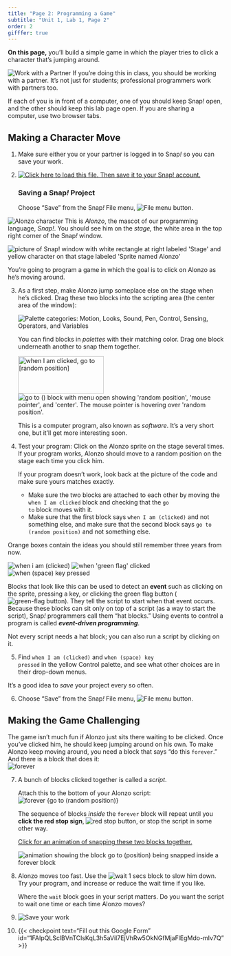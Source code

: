 ```yaml
---
title: "Page 2: Programming a Game"
subtitle: "Unit 1, Lab 1, Page 2"
order: 2
gifffer: true
---
```


::: learn
<p><strong>On this page,</strong> you'll build a simple game in which the player tries to click a character that's jumping around.</p>
:::

::: takeNote
<img src="/img/icons/work-with-a-partner.png" title="Work with a Partner" alt="Work with a Partner" class="inline"/> If you're doing this in class, you should be working with a partner. It's not just for students; professional programmers work with partners too.

<p>If each of you is in front of a computer, one of you should keep Snap<em>!</em> open, and the other should keep this lab page open. If you are sharing a computer, use two browser tabs.</p>
:::

## Making a Character Move

::: forYouToDo
<ol>

<li>Make sure either you or your partner is logged in to Snap<em>!</em> so you can save your work.</li>

<li>

<a href="/prog/1-introduction/U1L1-ClickAlonzo.xml" class="run"><img src="/img/icons/load-save.png" title="Click here to load this file. Then save it to your Snap! account." alt="Click here to load this file. Then save it to your Snap! account." class="inline"/></a>

::: narrower
### <strong>Saving a Snap<em>!</em> Project</strong>

<p>Choose "Save" from the Snap<em>!</em> File menu, <img src="/img/1-introduction/file_button.png" title="File menu button" alt="File menu button"/>.</p>
:::

</li>

</ol>
:::

::: clearfix
<img src="/img/1-introduction/alonzo.png" title="Alonzo character" alt="Alonzo character" class="float-start"/> This is <em>Alonzo</em>, the mascot of our programming language, <em>Snap!</em>. You should see him on the <em>stage,</em> the white area in the top right corner of the Snap<em>!</em> window.
:::

<p style="clear:both;">

<img src="/img/1-introduction/alonzo-on-stage.png" title="picture of Snap! window with white rectangle at right labeled &apos;Stage&apos; and yellow character on that stage labeled &apos;Sprite named Alonzo&apos;" alt="picture of Snap! window with white rectangle at right labeled &apos;Stage&apos; and yellow character on that stage labeled &apos;Sprite named Alonzo&apos;" class="ms-4"/>

</p>

<p>You're going to program a game in which the goal is to click on Alonzo as he's moving around.</p>

::: forYouToDo
<ol start="3">

<li>

As a first step, make Alonzo jump someplace else on the stage when he's clicked. Drag these two blocks into the scripting area (the center area of the window):<br />

::: sidenoteBig
<img src="/img/1-introduction/motion-palette-categories.jpg" title="Palette categories: Motion, Looks, Sound, Pen, Control, Sensing, Operators, and Variables" alt="Palette categories: Motion, Looks, Sound, Pen, Control, Sensing, Operators, and Variables" class="float-end"/>

<p>You can find blocks in <em>palettes</em> with their matching color. Drag one block underneath another to snap them together.</p>
:::

<img src="/img/1-introduction/when-clicked-jump.png" alt="when I am clicked, go to [random position]" class="ms-4" width="199" height="87"/> <img src="/img/1-introduction/go-to-menu-open.png" title="go to () block with menu open showing &apos;random position&apos;, &apos;mouse pointer&apos;, and &apos;center&apos;. The mouse pointer is hovering over &apos;random position&apos;." alt="go to () block with menu open showing &apos;random position&apos;, &apos;mouse pointer&apos;, and &apos;center&apos;. The mouse pointer is hovering over &apos;random position&apos;."/>

<p>This is a computer program, also known as <em>software</em>. It's a very short one, but it'll get more interesting soon.</p>

</li>

<li>Test your program: Click on the Alonzo sprite on the stage several times. If your program works, Alonzo should move to a random position on the stage each time you click him.</li>

::: endnote
If your program doesn't work, look back at the picture of the code and make sure yours matches exactly.

<ul>

<li>Make sure the two blocks are attached to each other by moving the <code>when I am clicked</code> block and checking that the <code>go to</code> block moves with it.</li>

<li>Make sure that the first block says <code>when I am (clicked)</code> and not something else, and make sure that the second block says <code>go to (random position)</code> and not something else.</li>

</ul>
:::

</ol>
:::

::: takeNote
<p>Orange boxes contain the ideas you should still remember three years from now.</p>

<img src="/img/blocks/when-i-am-clicked.png" title="when i am (clicked)" alt="when i am (clicked)" class="ms-4"/> <img src="/img/blocks/when-green-flag-clicked-full-size.png" title="when &apos;green flag&apos; clicked" alt="when &apos;green flag&apos; clicked" class="ms-4"/> <img src="/img/blocks/when-space-key-pressed.png" title="when (space) key pressed" alt="when (space) key pressed" class="ms-4"/>


<p>Blocks that look like this can be used to detect an <strong>event</strong> such as clicking on the sprite, pressing a key, or clicking the green flag button (<img src="/img/1-introduction/green-flag_button.png" title="green-flag button" alt="green-flag button" class="button"/>). They tell the script to start when that event occurs. Because these blocks can sit only on top of a script (as a way to start the script), Snap<em>!</em> programmers call them "hat blocks." Using events to control a program is called <em><strong>event-driven programming</strong></em>.</p>

<p>Not every script needs a hat block; you can also run a script by clicking on it.</p>
:::

::: forYouToDo
<ol start="5">

<li>Find <code>when I am (clicked)</code> and <code>when (space) key pressed</code> in the yellow Control palette, and see what other choices are in their drop-down menus.</li>

</ol>
:::

<p>It's a good idea to <em>save</em> your project every so often.</p>

::: forYouToDo
<ol start="6">

<li>Choose "Save" from the Snap<em>!</em> File menu, <img src="/img/1-introduction/file_button.png" title="File menu button" alt="File menu button"/>.</li>

</ol>
:::

## Making the Game Challenging

<!--<div class="index-term" id="forever</code> loop" />-->

<p>The game isn't much fun if Alonzo just sits there waiting to be clicked. Once you've clicked him, he should keep jumping around on his own. To make Alonzo keep moving around, you need a block that says "do this <code>forever</code>." And there is a block that does it:<br /> <img src="/img/1-introduction/forever.png" title="forever" alt="forever" class="ms-4"/></p>

::: forYouToDo
<ol start="7">

<li>

::: sidenoteBig
A bunch of blocks clicked together is called a <em>script</em>.
:::

Attach this to the bottom of your Alonzo script:<br /> <img src="/img/1-introduction/forever-jump.png" title="forever {go to (random position)}" alt="forever {go to (random position)}" class="ms-4"/>

::: narrower
The sequence of blocks <em>inside</em> the <code>forever</code> block will repeat until you <strong>click the red stop sign</strong>, <img src="/img/1-introduction/stop_button.png" title="red stop button" alt="red stop button"/>, or stop the script in some other way.
:::

::: endnote
<a href="#hint-snapping" data-bs-toggle="collapse" title="Click for an animation of snapping these two blocks together.">Click for an animation of snapping these two blocks together.</a>

::: {#hint-snapping .collapse}
<img title="animation showing the block go to (position) being snapped inside a forever block" alt="animation showing the block go to (position) being snapped inside a forever block" class="ms-4" data-gifffer="/img/1-introduction/snap-blocks.gif"/>
:::
:::

</li>

<li>

<!--<div class="index-term" id="wait</code>"></div>-->

Alonzo moves too fast. Use the <img src="/img/blocks/wait-1-secs.png" title="wait 1 secs" alt="wait 1 secs"/> block to slow him down. Try your program, and increase or reduce the wait time if you like.

::: endnote
Where the <code>wait</code> block goes in your script matters. Do you want the script to wait one time or each time Alonzo moves?
:::

</li>

<li><img src="/img/icons/save-now.png" title="Save your work" alt="Save your work" class="inline"/></li>

<li>

{{< checkpoint text="Fill out this Google Form" id="1FAIpQLSclBVnTClsKqL3h5aVil7EjVhRw5OkNGfMjaFlEgMdo-mIv7Q" >}}

<!-- id is from the url of the shared google form i.e.
https://docs.google.com/forms/d/e/1FAIpQLSclBVnTClsKqL3h5aVil7EjVhRw5OkNGfMjaFlEgMdo-mIv7Q/viewform?embedded=true
 -->

</li>

</ol>


:::





</body>

</html>
